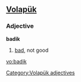 ==[[Volapük]]==
===Adjective===
'''badik'''
# [[bad]], not good

[[Category:Volapük adjectives]]

[[vo:badik]]